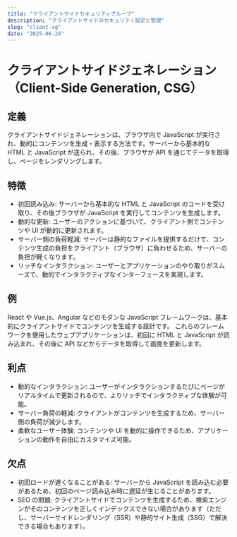```yaml
---
title: "クライアントサイドセキュリティグループ"
description: "クライアントサイドのセキュリティ設定と管理"
slug: "client-sg"
date: "2025-06-26"
---
```


# クライアントサイドジェネレーション（Client-Side Generation, CSG）

## 定義

クライアントサイドジェネレーションは、ブラウザ内で JavaScript が実行され、動的にコンテンツを生成・表示する方法です。サーバーから基本的な HTML と JavaScript が送られ、その後、ブラウザが API を通じてデータを取得し、ページをレンダリングします。

## 特徴

- 初回読み込み: サーバーから基本的な HTML と JavaScript のコードを受け取り、その後ブラウザが JavaScript を実行してコンテンツを生成します。
- 動的な更新: ユーザーのアクションに基づいて、クライアント側でコンテンツや UI が動的に更新されます。
- サーバー側の負荷軽減: サーバーは静的なファイルを提供するだけで、コンテンツ生成の負担をクライアント（ブラウザ）に負わせるため、サーバーの負担が軽くなります。
- リッチなインタラクション: ユーザーとアプリケーションのやり取りがスムーズで、動的でインタラクティブなインターフェースを実現します。

## 例

React や Vue.js、Angular などのモダンな JavaScript フレームワークは、基本的にクライアントサイドでコンテンツを生成する設計です。
これらのフレームワークを使用したウェブアプリケーションは、初回に HTML と JavaScript が読み込まれ、その後に API などからデータを取得して画面を更新します。

## 利点

- 動的なインタラクション: ユーザーがインタラクションするたびにページがリアルタイムで更新されるので、よりリッチでインタラクティブな体験が可能。
- サーバー負荷の軽減: クライアントがコンテンツを生成するため、サーバー側の負荷が減少します。
- 柔軟なユーザー体験: コンテンツや UI を動的に操作できるため、アプリケーションの動作を自由にカスタマイズ可能。

## 欠点

- 初回ロードが遅くなることがある: サーバーから JavaScript を読み込む必要があるため、初回のページ読み込み時に遅延が生じることがあります。
- SEO の問題: クライアントサイドでコンテンツを生成するため、検索エンジンがそのコンテンツを正しくインデックスできない場合があります（ただし、サーバーサイドレンダリング（SSR）や静的サイト生成（SSG）で解決できる場合もあります）。
